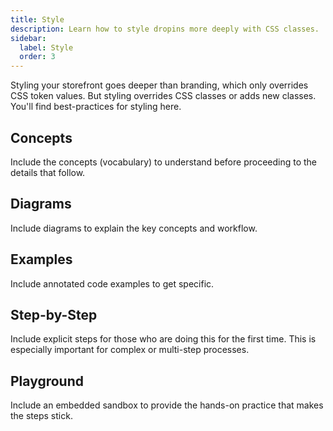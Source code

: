 ```yaml
---
title: Style
description: Learn how to style dropins more deeply with CSS classes.
sidebar:
  label: Style
  order: 3
---
```


Styling your storefront goes deeper than branding, which only overrides CSS token values. But styling overrides CSS classes or adds new classes. You'll find best-practices for styling here.

## Concepts

Include the concepts (vocabulary) to understand before proceeding to the details that follow.

## Diagrams

Include diagrams to explain the key concepts and workflow.

## Examples

Include annotated code examples to get specific.

## Step-by-Step

Include explicit steps for those who are doing this for the first time. This is especially important for complex or multi-step processes.

## Playground

Include an embedded sandbox to provide the hands-on practice that makes the steps stick.
